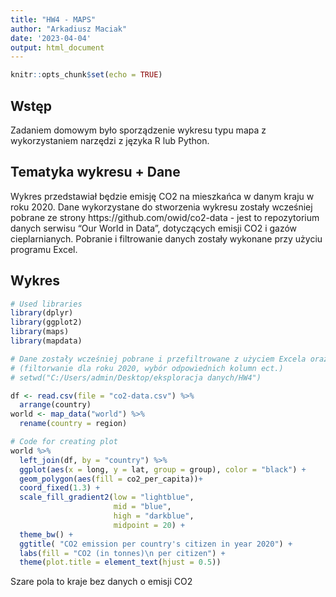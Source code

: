 ---
title: "HW4 - MAPS"
author: "Arkadiusz Maciak"
date: '2023-04-04'
output: html_document
---

```{r setup, include=FALSE}
knitr::opts_chunk$set(echo = TRUE)
```


## Wstęp

Zadaniem domowym było sporządzenie wykresu typu mapa z wykorzystaniem narzędzi z języka R lub Python.

## Tematyka wykresu + Dane

Wykres przedstawiał będzie emisję CO2 na mieszkańca w danym kraju w roku 2020.
Dane wykorzystane do stworzenia wykresu zostały wcześniej pobrane ze strony
https://github.com/owid/co2-data - jest to repozytorium danych serwisu "Our World in Data",
dotyczących emisji CO2 i gazów cieplarnianych. Pobranie i filtrowanie danych zostały
wykonane przy użyciu programu Excel.


## Wykres

```{r packages, message=FALSE, warning=FALSE}
# Used libraries
library(dplyr)
library(ggplot2)
library(maps)
library(mapdata)
```


```{r data, message=FALSE, warning=FALSE}
# Dane zostały wcześniej pobrane i przefiltrowane z użyciem Excela oraz zapisane w pliku "co2-data.csv"
# (filtorwanie dla roku 2020, wybór odpowiednich kolumn ect.)
# setwd("C:/Users/admin/Desktop/eksploracja danych/HW4")

df <- read.csv(file = "co2-data.csv") %>% 
  arrange(country)
world <- map_data("world") %>% 
  rename(country = region)
```


```{r map, message=FALSE, warning=FALSE}
# Code for creating plot
world %>% 
  left_join(df, by = "country") %>% 
  ggplot(aes(x = long, y = lat, group = group), color = "black") + 
  geom_polygon(aes(fill = co2_per_capita))+
  coord_fixed(1.3) +
  scale_fill_gradient2(low = "lightblue",
                       mid = "blue",
                       high = "darkblue",
                       midpoint = 20) +
  theme_bw() +
  ggtitle( "CO2 emission per country's citizen in year 2020") +
  labs(fill = "CO2 (in tonnes)\n per citizen") +
  theme(plot.title = element_text(hjust = 0.5))
```

Szare pola to kraje bez danych o emisji CO2